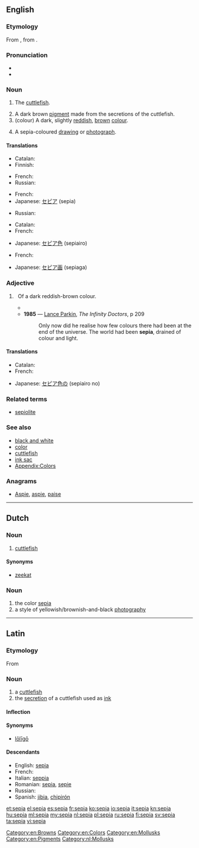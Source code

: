 ==English==
{{wikipedia}}

===Etymology===
From {{etyl|la|en}} {{term|sepia|lang=la}}, from {{etyl|grc|en}} {{term|σηπία||cuttlefish|tr=sēpia|lang=grc}}.

===Pronunciation===
* {{IPA|/ˈsiːpɪə/}}
* {{rhymes|iːpiə}}

===Noun===
{{en-noun}}

# {{context|archaic|lang=en}} The [[cuttlefish]].
# A dark brown [[pigment]] made from the secretions of the cuttlefish.
# (colour) A dark, slightly [[red]]dish, [[brown]] [[color|colour]].
#: {{color panel|704214}}
# A sepia-coloured [[drawing]] or [[photograph]].

====Translations====

{{trans-top|cuttlefish}}
* Catalan: {{t-|ca|sèpia|f}}
* Finnish: {{t+|fi|seepia}}
{{trans-mid}}
* French: {{t+|fr|seiche|f}}
* Russian: {{t+|ru|каракатица|f|sc=Cyrl|tr=karakática}}
{{trans-bottom}}

{{trans-top|pigment}}
* French: {{t+|fr|sépia|m}}
* Japanese: [[セピア]] (sepia)
{{trans-mid}}
* Russian: {{t+|ru|сепия|f|sc=Cyrl|tr=sépija}}
{{trans-bottom}}

{{trans-top|colour}}
* Catalan: {{t-|ca|sèpia|m}}
* French: {{t+|fr|sépia|m}}
{{trans-mid}}
* Japanese: [[セピア色]] (sepiairo)
{{trans-bottom}}

{{trans-top|drawing}}
* French: {{t+|fr|sépia|m}}
{{trans-mid}}
* Japanese: [[セピア画]] (sepiaga)
{{trans-bottom}}

===Adjective===
{{en-adj}}

# {{context|colour|lang=en}}&nbsp; Of a dark reddish-brown colour.
#*{{quote-book|year=1963|author={{w|Margery Allingham}}
|title={{w|The China Governess}}
|chapter=3|url=http://openlibrary.org/works/OL2004261W
|passage='''Sepia''' Delft tiles surrounded the fireplace, their crudely drawn Biblical scenes in faded cyclamen blending with the pinkish pine, while above them, instead of a mantelshelf, there was an archway high enough to form a balcony with slender balusters and a tapestry-hung wall behind.}}
#* '''1985''' — [[w:Lance Parkin|Lance Parkin]], ''The Infinity Doctors'', p 209
#*: Only now did he realise how few colours there had been at the end of the universe.  The world had been '''sepia''', drained of colour and light.

====Translations====
{{trans-top|colour}}
* Catalan: {{t-|ca|sèpia}}
* French: {{t+|fr|sépia}}
{{trans-mid}}
* Japanese: [[セピア色]]の (sepiairo no)
{{trans-bottom}}

===Related terms===
* [[sepiolite]]

===See also===
* [[black and white]]
* [[color]]
* [[cuttlefish]]
* [[ink sac]]
* [[Appendix:Colors]]

===Anagrams===
* [[Aspie#English|Aspie]], [[aspie#English|aspie]], [[paise#English|paise]]

[[Category:en:Browns]]
[[Category:en:Colors]]
[[Category:en:Mollusks]]
[[Category:en:Pigments]]

----

==Dutch==
{{wikipedia|lang=nl}}

===Noun===
{{nl-noun|f|g2=m|-|-}}

# [[cuttlefish]]

====Synonyms====
* {{sense|cuttlefish}} [[zeekat]]

===Noun===
{{nl-noun|n|-|-}}

# the color [[sepia#English|sepia]]
# a style of yellowish/brownish-and-black [[photography]]

[[Category:nl:Mollusks]]

----

==Latin==

===Etymology===
From {{etyl|grc|la}} {{term|σηπία||tr=sēpia|lang=grc|sc=polytonic}}

===Noun===
{{la-noun|sēpia|sepiae|sēpiae|f|first}}

# a [[cuttlefish]]
# the [[secretion]] of a cuttlefish used as [[ink]]

====Inflection====
{{la-decl-1st|sēpi}}

====Synonyms====
* {{sense|cuttlefish}} [[loligo#Latin|lōlīgō]]

====Descendants====
* English: [[#English|sepia]]
* French: {{l|fr|seiche}}
* Italian: [[seppia]]
* Romanian: [[#Romanian|sepia]], [[sepie]]
* Russian: {{l|ru|сепия}}
* Spanish: [[jibia]], [[chipirón]]

[[et:sepia]]
[[el:sepia]]
[[es:sepia]]
[[fr:sepia]]
[[ko:sepia]]
[[io:sepia]]
[[it:sepia]]
[[kn:sepia]]
[[hu:sepia]]
[[ml:sepia]]
[[my:sepia]]
[[nl:sepia]]
[[pl:sepia]]
[[ru:sepia]]
[[fi:sepia]]
[[sv:sepia]]
[[ta:sepia]]
[[vi:sepia]]